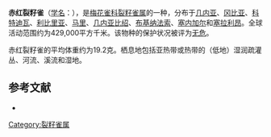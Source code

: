 {{noteTA
|G1=unit
}}
{{Speciesbox
| name = 赤红裂籽雀
| image = 
| status = LC | status_system = IUCN3.1
| genus = Pyrenestes
| species = sanguineus
| authority = {{link-en|威廉·约翰·斯温森|William John Swainson|Swainson}}, 1837
}}

'''赤红裂籽雀'''（[[学名|学名]]：{{lang|la|''Pyrenestes sanguineus''}}），是[[梅花雀科|梅花雀科]][[裂籽雀属|裂籽雀属]]的一种，分布于[[几内亚|几内亚]]、[[冈比亚|冈比亚]]、[[科特迪瓦|科特迪瓦]]、[[利比里亚|利比里亚]]、[[马里|马里]]、[[几内亚比绍|几内亚比绍]]、[[布基纳法索|布基纳法索]]、[[塞内加尔|塞内加尔]]和[[塞拉利昂|塞拉利昂]]。全球活动范围约为429,000平方千米。该物种的保护状况被评为[[无危|无危]]。

赤红裂籽雀的平均体重约为19.2克。栖息地包括亚热带或热带的（低地）湿润疏灌丛、河流、溪流和湿地。

== 参考文献 ==
*{{cite web|url=http://www.birdlife.org/datazone/speciesfactsheet.php?id=8617&m=0|title=Pyrenestes sanguineus|publisher=BirdLife|accessdate=2011-06-27|archive-date=2016-03-04|archive-url=https://web.archive.org/web/20160304224827/http://www.birdlife.org/datazone/speciesfactsheet.php?id=8617&m=0|dead-url=no}}
{{Taxonbar|from=Q686704}}

[[Category:裂籽雀属|Category:裂籽雀属]]